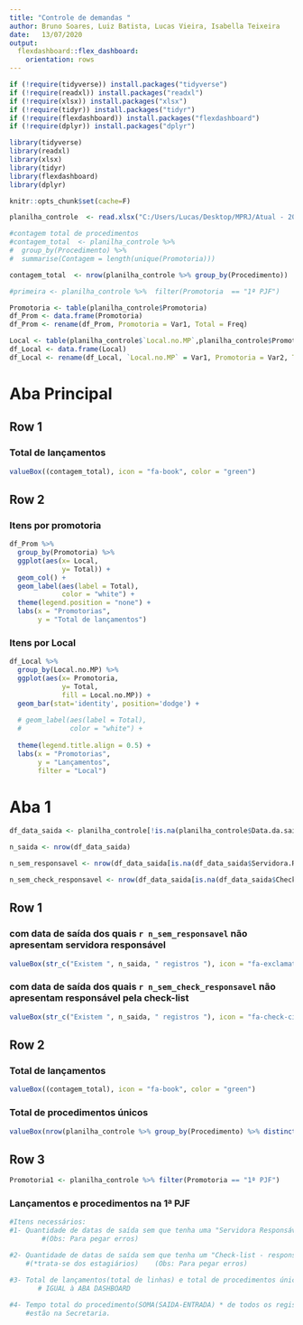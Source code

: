 ```yaml
---
title: "Controle de demandas "
author: Bruno Soares, Luiz Batista, Lucas Vieira, Isabella Teixeira
date:   13/07/2020
output: 
  flexdashboard::flex_dashboard:
    orientation: rows
---
```


```r
if (!require(tidyverse)) install.packages("tidyverse") 
if (!require(readxl)) install.packages("readxl") 
if (!require(xlsx)) install.packages("xlsx") 
if (!require(tidyr)) install.packages("tidyr") 
if (!require(flexdashboard)) install.packages("flexdashboard")
if (!require(dplyr)) install.packages("dplyr")

library(tidyverse)
library(readxl)
library(xlsx)
library(tidyr)
library(flexdashboard)
library(dplyr)

```


```r
knitr::opts_chunk$set(cache=F)

planilha_controle  <- read.xlsx("C:/Users/Lucas/Desktop/MPRJ/Atual - 2020 NOVO - EM 07-07-2020.xlsx", encoding="UTF-8", sheetName = "Assessoria")

#contagem total de procedimentos
#contagem_total  <- planilha_controle %>% 
#  group_by(Procedimento) %>% 
#  summarise(Contagem = length(unique(Promotoria)))

contagem_total  <- nrow(planilha_controle %>% group_by(Procedimento))

#primeira <- planilha_controle %>%  filter(Promotoria  == "1ª PJF")

Promotoria <- table(planilha_controle$Promotoria)
df_Prom <- data.frame(Promotoria)
df_Prom <- rename(df_Prom, Promotoria = Var1, Total = Freq)

Local <- table(planilha_controle$`Local.no.MP`,planilha_controle$Promotoria)
df_Local <- data.frame(Local)
df_Local <- rename(df_Local, `Local.no.MP` = Var1, Promotoria = Var2, Total = Freq)

```

# Aba Principal

## Row 1

### Total de lançamentos

<!-- ícones em: https://fontawesome.com/v4.7.0/icons/ -->

```r
valueBox((contagem_total), icon = "fa-book", color = "green")
```

## Row 2

### Itens por promotoria
```r
df_Prom %>%
  group_by(Promotoria) %>%
  ggplot(aes(x= Local, 
             y= Total)) +
  geom_col() +
  geom_label(aes(label = Total),
             color = "white") +
  theme(legend.position = "none") +
  labs(x = "Promotorias",
       y = "Total de lançamentos")
```

### Itens por Local
```r
df_Local %>%
  group_by(Local.no.MP) %>%
  ggplot(aes(x= Promotoria, 
             y= Total,
             fill = Local.no.MP)) +
  geom_bar(stat='identity', position='dodge') +
 
  # geom_label(aes(label = Total),
  #            color = "white") +
  
  theme(legend.title.align = 0.5) +
  labs(x = "Promotorias",
       y = "Lançamentos",
       filter = "Local")
```


# Aba 1

```r
df_data_saida <- planilha_controle[!is.na(planilha_controle$Data.da.saída),]

n_saida <- nrow(df_data_saida)

n_sem_responsavel <- nrow(df_data_saida[is.na(df_data_saida$Servidora.Responsável),])

n_sem_check_responsavel <- nrow(df_data_saida[is.na(df_data_saida$Check.list...responsável),])

```

## Row 1

###  com data de saída dos quais `r n_sem_responsavel` não apresentam servidora responsável

<!-- ícones em: https://fontawesome.com/v4.7.0/icons/ -->

```r
valueBox(str_c("Existem ", n_saida, " registros "), icon = "fa-exclamation-circle", color = "teal")
```

###  com data de saída dos quais `r n_sem_check_responsavel` não apresentam responsável pela check-list

<!-- ícones em: https://fontawesome.com/v4.7.0/icons/ -->

```r
valueBox(str_c("Existem ", n_saida, " registros "), icon = "fa-check-circle", color = "olive")
```

## Row 2

### Total de lançamentos

```r
valueBox((contagem_total), icon = "fa-book", color = "green")
```

### Total de procedimentos únicos

```r
valueBox(nrow(planilha_controle %>% group_by(Procedimento) %>% distinct(Procedimento)), icon = "fa-inbox", color = "purple")
```

## Row 3

```r
Promotoria1 <- planilha_controle %>% filter(Promotoria == "1ª PJF")


```

### Lançamentos e procedimentos na 1ª PJF


```r
#Itens necessários:
#1- Quantidade de datas de saída sem que tenha uma "Servidora Responsável"
        #(Obs: Para pegar erros)    

#2- Quantidade de datas de saída sem que tenha um "Check-list - responsável"
    #(*trata-se dos estagiários)    (Obs: Para pegar erros)

#3- Total de lançamentos(total de linhas) e total de procedimentos únicos (total de números MPRJ únicos)
       # IGUAL à ABA DASHBOARD
        
#4- Tempo total do procedimento(SOMA(SAIDA-ENTRADA) * de todos os registros), de todos os procedimentos que 
    #estão na Secretaria.
```

